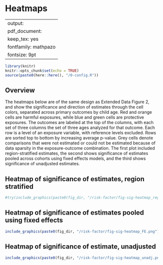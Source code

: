 # Heatmaps {#heatmaps}

---
output:
  pdf_document:
    keep_tex: yes
fontfamily: mathpazo
fontsize: 9pt
---

\raggedright

```r
library(knitr)
knitr::opts_chunk$set(echo = TRUE)
source(paste0(here::here(), "/0-config.R"))

```


## Overview



The heatmaps below are of the same design as Extended Data Figure 2, and show the significance and direction of estimates through the cell colors, separated across primary outcomes by child age. Red and orange cells are harmful exposures, while blue and green cells are protective exposures. The outcomes are labeled at the top of the columns, with each set of three columns the set of three ages analyzed for that outcome.  Each row is a level of an exposure variable, with reference levels excluded.  Rows are sorted top to bottom by increasing average p-value. Grey cells denote comparisons that were not estimated or could not be estimated because of data sparsity in the exposure-outcome combination. The first plot included region-stratified estimates, the second shows significance of estimates pooled across cohorts using fixed effects models, and the third shows significance of unadjusted estimates.



## Heatmap of significance of estimates, region stratified

```r
#try(include_graphics(paste0(fig_dir, "/risk-factor/fig-sig-heatmap_regionstrat.png")))
```

## Heatmap of significance of estimates pooled using fixed effects

```r
include_graphics(paste0(fig_dir, "/risk-factor/fig-sig-heatmap_FE.png"))
```




## Heatmap of significance of estimate, unadjusted 

```r
include_graphics(paste0(fig_dir, "/risk-factor/fig-sig-heatmap_unadj.png"))
```